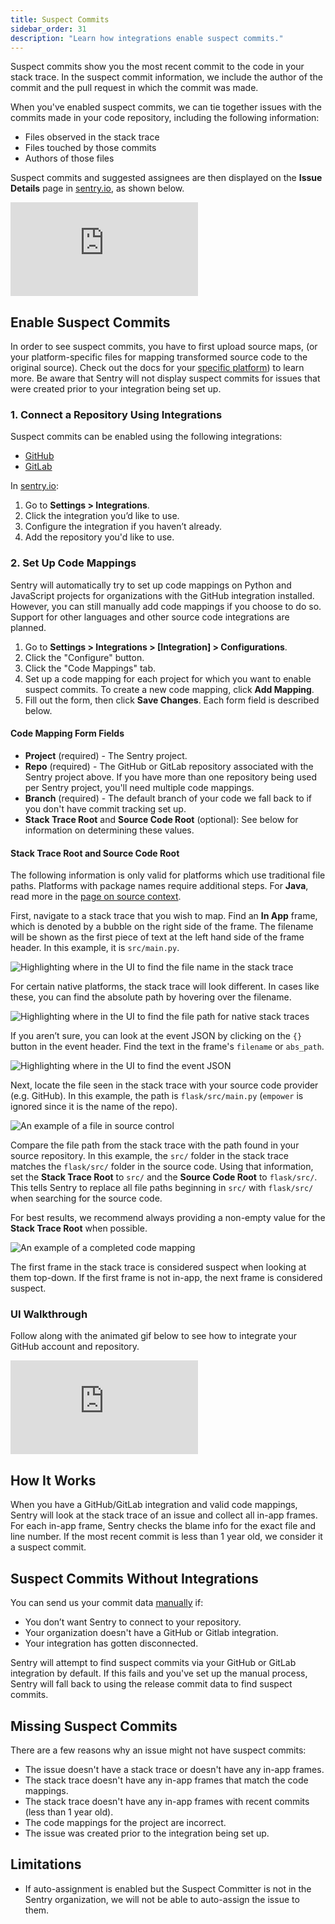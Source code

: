 ```yaml
---
title: Suspect Commits
sidebar_order: 31
description: "Learn how integrations enable suspect commits."
---
```


<Include name="only-error-issues-note.mdx" />

Suspect commits show you the most recent commit to the code in your stack trace. In the suspect commit information, we include the author of the commit and the pull request in which the commit was made.

When you've enabled suspect commits, we can tie together issues with the commits made in your code repository, including the following information:

- Files observed in the stack trace
- Files touched by those commits
- Authors of those files

Suspect commits and suggested assignees are then displayed on the **Issue Details** page in [sentry.io](https://sentry.io), as shown below.

<div style={{"height":"0px","paddingBottom":"calc(43.4492% + 41px)","position":"relative","width":"100%"}}>
  <iframe
    src="https://demo.arcade.software/XIrI8grPiEtHHSfCpCOt?embed"
    frameborder="0"
    loading="lazy"
    webkitallowfullscreen
    mozallowfullscreen
    allowfullscreen
    style={{"colorScheme":"light","height":"100%","left":"0px","position":"absolute","top":"0px","width":"100%"}}
    title="FE Tutorial -> See Suspect Commits & Suggested Assignees"
  ></iframe>
</div>

## Enable Suspect Commits

In order to see suspect commits, you have to first upload source maps, (or your platform-specific files for mapping transformed source code to the original source). Check out the docs for your [specific platform](/platforms/)) to learn more. Be aware that Sentry will not display suspect commits for issues that were created prior to your integration being set up.

### 1. Connect a Repository Using Integrations

Suspect commits can be enabled using the following integrations:

- [GitHub](/product/integrations/source-code-mgmt/github/)
- [GitLab](/product/integrations/source-code-mgmt/gitlab/)

In [sentry.io](https://sentry.io):

1. Go to **Settings > Integrations**.
1. Click the integration you’d like to use.
1. Configure the integration if you haven’t already.
1. Add the repository you'd like to use.

### 2. Set Up Code Mappings

<Note>

Sentry will automatically try to set up code mappings on Python and JavaScript projects for organizations with the GitHub integration installed. However, you can still manually add code mappings if you choose to do so. Support for other languages and other source code integrations are planned.

</Note>

1. Go to **Settings > Integrations > [Integration] > Configurations**.
1. Click the "Configure" button.
1. Click the "Code Mappings" tab.
1. Set up a code mapping for each project for which you want to enable suspect commits. To create a new code mapping, click **Add Mapping**.
1. Fill out the form, then click **Save Changes**. Each form field is described below.

#### Code Mapping Form Fields

- **Project** (required) - The Sentry project.
- **Repo** (required) - The GitHub or GitLab repository associated with the Sentry project above. If you have more than one repository being used per Sentry project, you'll need multiple code mappings.
- **Branch** (required) - The default branch of your code we fall back to if you don't have commit tracking set up.
- **Stack Trace Root** and **Source Code Root** (optional): See below for information on determining these values.

#### Stack Trace Root and Source Code Root

<Note>

The following information is only valid for platforms which use traditional file paths. Platforms with package names require additional steps. For **Java**, read more in the [page on source context](/platforms/java/source-context#setting-up-code-mappings).

</Note>

First, navigate to a stack trace that you wish to map. Find an **In App** frame, which is denoted by a bubble on the right side of the frame. The filename will be shown as the first piece of text at the left hand side of the frame header. In this example, it is `src/main.py`.

![Highlighting where in the UI to find the file name in the stack trace](/product/issues/suspect-commits/code-mappings-stacktrace.png)

For certain native platforms, the stack trace will look different. In cases like these, you can find the absolute path by hovering over the filename.

![Highlighting where in the UI to find the file path for native stack traces](/product/issues/suspect-commits/code-mappings-stacktrace-native.png)

If you aren’t sure, you can look at the event JSON by clicking on the `{}` button in the event header. Find the text in the frame's `filename` or `abs_path`.

![Highlighting where in the UI to find the event JSON](/product/issues/suspect-commits/code-mappings-event-json.png)

Next, locate the file seen in the stack trace with your source code provider (e.g. GitHub). In this example, the path is `flask/src/main.py` (`empower` is ignored since it is the name of the repo).

![An example of a file in source control](/product/issues/suspect-commits/code-mappings-source-file.png)

Compare the file path from the stack trace with the path found in your source repository. In this example, the `src/` folder in the stack trace matches the `flask/src/` folder in the source code. Using that information, set the **Stack Trace Root** to `src/` and the **Source Code Root** to `flask/src/`. This tells Sentry to replace all file paths beginning in `src/` with `flask/src/` when searching for the source code.

For best results, we recommend always providing a non-empty value for the **Stack Trace Root** when possible.

![An example of a completed code mapping](/product/issues/suspect-commits/code-mappings-configure-modal.png)

The first frame in the stack trace is considered suspect when looking at them top-down. If the first frame is not in-app, the next frame is considered suspect.

### UI Walkthrough

Follow along with the animated gif below to see how to integrate your GitHub account and repository.

<div style={{"height":"0px","paddingBottom":"calc(48.6671% + 41px)","position":"relative","width":"100%"}}>
  <iframe
    src="https://demo.arcade.software/OlEYtzImezSBwsV8SVc8?embed"
    frameborder="0"
    loading="lazy"
    webkitallowfullscreen
    mozallowfullscreen
    allowfullscreen
    style={{"colorScheme":"light","height":"100%","left":"0px","position":"absolute","top":"0px","width":"100%"}}
    title="FE Tutorial -> Install GitHub Config & Add Code Mapping"
  ></iframe>
</div>

## How It Works

When you have a GitHub/GitLab integration and valid code mappings, Sentry will look at the stack trace of an issue and collect all in-app frames. For each in-app frame, Sentry checks the blame info for the exact file and line number. If the most recent commit is less than 1 year old, we consider it a suspect commit.

## Suspect Commits Without Integrations

You can send us your commit data [manually](/product/releases/associate-commits/) if:

- You don’t want Sentry to connect to your repository.
- Your organization doesn't have a GitHub or Gitlab integration.
- Your integration has gotten disconnected.

Sentry will attempt to find suspect commits via your GitHub or GitLab integration by default. If this fails and you've set up the manual process, Sentry will fall back to using the release commit data to find suspect commits.

## Missing Suspect Commits

There are a few reasons why an issue might not have suspect commits:

- The issue doesn't have a stack trace or doesn't have any in-app frames.
- The stack trace doesn't have any in-app frames that match the code mappings.
- The stack trace doesn't have any in-app frames with recent commits (less than 1 year old).
- The code mappings for the project are incorrect.
- The issue was created prior to the integration being set up.

## Limitations

- If auto-assignment is enabled but the Suspect Committer is not in the Sentry organization, we will not be able to auto-assign the issue to them.
